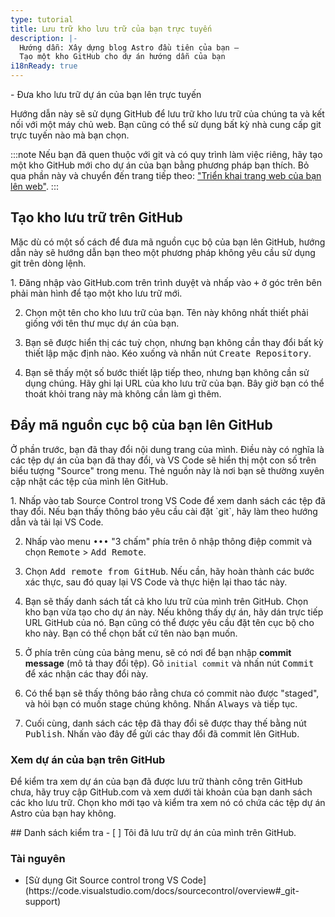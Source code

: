 ```yaml
---
type: tutorial
title: Lưu trữ kho lưu trữ của bạn trực tuyến
description: |-
  Hướng dẫn: Xây dựng blog Astro đầu tiên của bạn —
  Tạo một kho GitHub cho dự án hướng dẫn của bạn
i18nReady: true
---
```


<PreCheck>
  - Đưa kho lưu trữ dự án của bạn lên trực tuyến
</PreCheck>

Hướng dẫn này sẽ sử dụng GitHub để lưu trữ kho lưu trữ của chúng ta và kết nối với một máy chủ web. Bạn cũng có thể sử dụng bất kỳ nhà cung cấp git trực tuyến nào mà bạn chọn.

:::note
Nếu bạn đã quen thuộc với git và có quy trình làm việc riêng, hãy tạo một kho GitHub mới cho dự án của bạn bằng phương pháp bạn thích. Bỏ qua phần này và chuyển đến trang tiếp theo: ["Triển khai trang web của bạn lên web"](/vi/tutorial/1-setup/5/).
:::

## Tạo kho lưu trữ trên GitHub

Mặc dù có một số cách để đưa mã nguồn cục bộ của bạn lên GitHub, hướng dẫn này sẽ hướng dẫn bạn theo một phương pháp không yêu cầu sử dụng git trên dòng lệnh.

<Steps>
1. Đăng nhập vào GitHub.com trên trình duyệt và nhấp vào <kbd>+</kbd> ở góc trên bên phải màn hình để tạo một kho lưu trữ mới.

2. Chọn một tên cho kho lưu trữ của bạn. Tên này không nhất thiết phải giống với tên thư mục dự án của bạn.

3. Bạn sẽ được hiển thị các tuỳ chọn, nhưng bạn không cần thay đổi bất kỳ thiết lập mặc định nào. Kéo xuống và nhấn nút <kbd>Create Repository</kbd>.

4. Bạn sẽ thấy một số bước thiết lập tiếp theo, nhưng bạn không cần sử dụng chúng. Hãy ghi lại URL của kho lưu trữ của bạn. Bây giờ bạn có thể thoát khỏi trang này mà không cần làm gì thêm.
</Steps>

## Đẩy mã nguồn cục bộ của bạn lên GitHub

Ở phần trước, bạn đã thay đổi nội dung trang của mình. Điều này có nghĩa là các tệp dự án của bạn đã thay đổi, và VS Code sẽ hiển thị một con số trên biểu tượng "Source" trong menu. Thẻ nguồn này là nơi bạn sẽ thường xuyên cập nhật các tệp của mình lên GitHub.

<Steps>
1. Nhấp vào tab Source Control trong VS Code để xem danh sách các tệp đã thay đổi. Nếu bạn thấy thông báo yêu cầu cài đặt `git`, hãy làm theo hướng dẫn và tải lại VS Code.

2. Nhấp vào menu <kbd>•••</kbd> "3 chấm" phía trên ô nhập thông điệp commit và chọn <kbd>Remote</kbd> > <kbd>Add Remote</kbd>.

3. Chọn <kbd>Add remote from GitHub</kbd>. Nếu cần, hãy hoàn thành các bước xác thực, sau đó quay lại VS Code và thực hiện lại thao tác này.

4. Bạn sẽ thấy danh sách tất cả kho lưu trữ của mình trên GitHub. Chọn kho bạn vừa tạo cho dự án này. Nếu không thấy dự án, hãy dán trực tiếp URL GitHub của nó. Bạn cũng có thể được yêu cầu đặt tên cục bộ cho kho này. Bạn có thể chọn bất cứ tên nào bạn muốn.

5. Ở phía trên cùng của bảng menu, sẽ có nơi để bạn nhập **commit message** (mô tả thay đổi tệp). Gõ `initial commit` và nhấn nút <kbd>Commit</kbd> để xác nhận các thay đổi này.

6. Có thể bạn sẽ thấy thông báo rằng chưa có commit nào được "staged", và hỏi bạn có muốn stage chúng không. Nhấn <kbd>Always</kbd> và tiếp tục.

7. Cuối cùng, danh sách các tệp đã thay đổi sẽ được thay thế bằng nút <kbd>Publish</kbd>. Nhấn vào đây để gửi các thay đổi đã commit lên GitHub.
</Steps>

### Xem dự án của bạn trên GitHub

Để kiểm tra xem dự án của bạn đã được lưu trữ thành công trên GitHub chưa, hãy truy cập GitHub.com và xem dưới tài khoản của bạn danh sách các kho lưu trữ. Chọn kho mới tạo và kiểm tra xem nó có chứa các tệp dự án Astro của bạn hay không.




<Box icon="check-list">
## Danh sách kiểm tra

<Checklist>
- [ ] Tôi đã lưu trữ dự án của mình trên GitHub.
</Checklist>
</Box>

### Tài nguyên

- <p>[Sử dụng Git Source control trong VS Code](https://code.visualstudio.com/docs/sourcecontrol/overview#_git-support) <Badge class="neutral-badge" text="external" /></p>